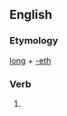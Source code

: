 ==English==

===Etymology===
[[long]] + [[-eth]]

===Verb===
{{infl|en|verb form}}

# {{archaic third-person singular of|long}}
